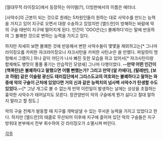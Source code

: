 [절대무적 라이징오]에서 등장하는 아이템(?), 더빙판에서의 이름은 에터너.

[사악수]의 근본이 되는 것으로 원래는 5차원인들이 원하는 대로 사악수를 만드는 능력을 가지고 있어 지구로 오면서 대량 수송하고 있었지만 [엘드란]이 방해하는 바람에 악의 구슬 태반이 지구에 떨어지게 된다. 인간이 'OOO은(는) 불쾌하다'라는 말에 반응하여 그 불쾌한 것으로 변하는 능력을 가지고 있다.

하지만 자세히 보면 불쾌한 것에 반응해서 변한 사악수들이 몇몇을 제외하고는[* 그나마 라이징오를 카피한 쟈크라이징오나 쟈크사탄을 카피한 사탄Jr은 쓸 만했다. 파일럿이 멍청해서 그랬지.] 하나 같이 어딘가 나사 빠진 듯한 모습을 하고 있어서[* 쟈크사탄이랑 합체해도 병맛이 풀풀 풍기는 안습적인 모양새] 그나마 다행이었다. '''--만약 어떤 인간이 [핵폭탄]은 불쾌하다고 말했으면 어쩔 뻔했는가? 그리고 만약 [알 카에다], [탈레반], [보코 하람] 같은 이슬람 광신도 테러집단에서 그리스도교의 여호와는 불쾌하다고 말하는 와중에 악의 구슬이 근처에 있었다면 거의 신과 같은 능력치의 넘사벽 사악수가 탄생할 수도 있었다.--'''[* 그냥 개그로 볼 수 없는게 만약 이런일이 발생하는 날에는 상상을 초월하는 흉악한 사악수가 태어날지도 모른다. 장관양반이 악의 구슬에게 뭔가 싫다고 절대 말하지 말라고 할 정도.]

악의 구슬 전체가 발동할 때 지구를 개박살낼 수 있는 무서운 능력을 가지고 있었다고 한다. 하지만 [엘드란]의 태클로 무산되어 이후에 지구에 흩어져 있던 악의 구슬들은 지구 방위대 본부에서 전부 회수하여  갓 라이징오가 소멸시켜 버린다.

[[각주]]
